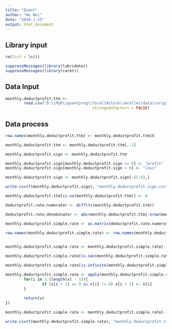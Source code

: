 ```yaml
---
title: "Quant"
author: "Wu Wei"
date: "2018-1-25"
output: html_document
---
```




## Library input
```r
rm(list = ls())

suppressMessages(library(lubridate))
suppressMessages(library(caret))


```

## Data Input

```r
monthly.deductprofit.ttm <- 
        read.csv("D:\\MyR\\quantprog\\forallAstock\\Acollectdata\\originaldata\\originaldata.deductprofit.rate.csv", 
                                      stringsAsFactors = FALSE)


```


## Data process
```r
row.names(monthly.deductprofit.ttm) <- monthly.deductprofit.ttm$X

monthly.deductprofit.ttm <- monthly.deductprofit.ttm[,-1]

```

```r
monthly.deductprofit.sign <- monthly.deductprofit.ttm

monthly.deductprofit.sign[monthly.deductprofit.sign >= 0] <- "profit"
monthly.deductprofit.sign[monthly.deductprofit.sign < 0] <- "loss"
```

```r
monthly.deductprofit.sign <- monthly.deductprofit.sign[-(1:6),]
```



```r

write.csv(t(monthly.deductprofit.sign), "monthly.deductprofit.sign.csv")
```


```r
monthly.deductprofit.ttm[is.na(monthly.deductprofit.ttm)] <- 0

deductprofit.rate.numerator <- diff(ts(monthly.deductprofit.ttm))

deductprofit.rate.denominator <- abs(monthly.deductprofit.ttm[-nrow(monthly.deductprofit.ttm),])
```

```r

monthly.deductprofit.simple.rate <- as.matrix(deductprofit.rate.numerator) / as.matrix(deductprofit.rate.denominator)
```

```r

row.names(monthly.deductprofit.simple.rate) <- row.names(monthly.deductprofit.ttm)[-1]
        
```

```r

monthly.deductprofit.simple.rate <- monthly.deductprofit.simple.rate[-(1:3),]

```

```r

monthly.deductprofit.simple.rate[is.nan(monthly.deductprofit.simple.rate)] <- 0 

monthly.deductprofit.simple.rate[is.infinite(monthly.deductprofit.simple.rate)] <- 0 

```

```r
monthly.deductprofit.simple.rate <- apply(monthly.deductprofit.simple.rate, 2 , function(x){
        for(i in 1:(length(x) - 1)){
                if (x[i + 1] == 0 && x[i] != 0) x[i + 1] <- x[i]
        }
        
        return(x)
})
```

```r

monthly.deductprofit.simple.rate <- monthly.deductprofit.simple.rate[-(1:2),]

```



```r

write.csv(t(monthly.deductprofit.simple.rate), "monthly.deductprofit.simple.rate.csv")
```


